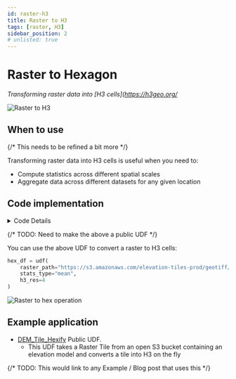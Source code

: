 ```yaml
---
id: raster-h3
title: Raster to H3
tags: [raster, H3]
sidebar_position: 2
# unlisted: true
---
```


# Raster to Hexagon

_Transforming raster data into [H3 cells](https://h3geo.org/_

![Raster to H3](/img/user-guide/tranforms/raster_to_hex.jpeg)

## When to use

{/* This needs to be refined a bit more */}

Transforming raster data into H3 cells is useful when you need to:
- Compute statistics across different spatial scales
- Aggregate data across different datasets for any given location

## Code implementation

<details>
<summary>Code Details</summary>

```python showLineNumbers
@fused.udf
def udf(raster_path = 'https://s3.amazonaws.com/elevation-tiles-prod/geotiff/4/4/6.tif', 
        stats_type="mean", 
        h3_res: int = 4,
        height_scale: int = 10,
         color_scale:float=1
    ):
    import pandas as pd
    import rioxarray

    # 2. Read tiff
    da_tiff = rioxarray.open_rasterio(raster_path).squeeze(drop=True).rio.reproject("EPSG:4326")
    df_tiff = da_tiff.to_dataframe("data").reset_index()[["y", "x", "data"]]

    # 3. Hexagonify & aggregate
    df = aggregate_df_hex(
        df_tiff, h3_res, latlng_cols=["y", "x"], stats_type=stats_type
    )
    df["elev_scale"] = height_scale
    df["metric"]=df["metric"]*color_scale
    df = df[df["metric"] > 0]
    print(f"{df.shape=}")
    return df

@fused.cache
def df_to_hex(df, res, latlng_cols=("lat", "lng")):
    utils = fused.load(
        "https://github.com/fusedio/udfs/tree/be3bc93/public/common/"
    ).utils
    qr = f"""
            SELECT h3_latlng_to_cell({latlng_cols[0]}, {latlng_cols[1]}, {res}) AS hex, ARRAY_AGG(data) as agg_data
            FROM df
            group by 1
          --  order by 1
        """
    con = utils.duckdb_connect()
    return con.query(qr).df()


@fused.cache
def aggregate_df_hex(df, res, latlng_cols=("lat", "lng"), stats_type="mean"):
    import pandas as pd

    df = df_to_hex(df, res=res, latlng_cols=latlng_cols)
    if stats_type == "sum":
        fn = lambda x: pd.Series(x).sum()
    elif stats_type == "mean":
        fn = lambda x: pd.Series(x).mean()
    else:
        fn = lambda x: pd.Series(x).mean()
    df["metric"] = df.agg_data.map(fn)
    return df
```

</details>

{/* TODO: Need to make the above a public UDF */}

You can use the above UDF to convert a raster to H3 cells:

```python showLineNumbers
hex_df = udf(
    raster_path="https://s3.amazonaws.com/elevation-tiles-prod/geotiff/4/4/6.tif", 
    stats_type="mean", 
    h3_res=4
)
```

![Raster to hex operation](/img/user-guide/tranforms/raster_to_hex_diagram.png)

## Example application

- [DEM_Tile_Hexify](https://github.com/fusedio/udfs/tree/1bafbfef94c0699222d4a19acee601b0dd6f1228/public/DEM_Tile_Hexify) Public UDF. 
    - This UDF takes a Raster Tile from an open S3 bucket containing an elevation model and converts a tile into H3 on the fly



{/* TODO: This would link to any Example / Blog post that uses this */}